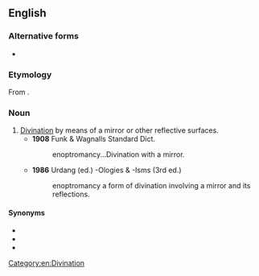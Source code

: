 ==English==

===Alternative forms===
* {{l|en|enoptomancy}}

===Etymology===
From {{uder|en|grc|ἔνοπτρον||mirror}} {{suffix|en||mancy}}.

===Noun===
{{en-noun|-}}

# [[divination|Divination]] by means of a mirror or other reflective surfaces.
#* '''1908''' Funk & Wagnalls Standard Dict.
#*: enoptromancy...Divination with a mirror.
#* '''1986''' Urdang (ed.) -Ologies & -Isms (3rd ed.)
#*: enoptromancy a form of divination involving a mirror and its reflections.

====Synonyms====
* {{l|en|catoptromancy}}
* {{l|en|crystallomancy}}
* {{l|en|scrying}}

[[Category:en:Divination]]